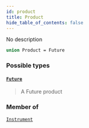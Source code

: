 ```yaml
---
id: product
title: Product
hide_table_of_contents: false
---
```








No description

```graphql
union Product = Future
```


### Possible types

#### [`Future`](/docs/testnet/graphql/objects/future) <Badge class="secondary" text="object"/>
> A Future product
> 



### Member of

[`Instrument`](/docs/testnet/graphql/objects/instrument)  <Badge class="secondary" text="object"/>



